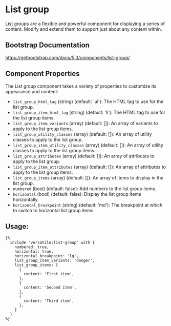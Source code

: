 # List group

List groups are a flexible and powerful component for displaying a series of content. Modify and extend them to support just about any content within.

## Bootstrap Documentation

https://getbootstrap.com/docs/5.3/components/list-group/

## Component Properties

The List group component takes a variety of properties to customize its appearance and content:

- `list_group_html_tag` (string) (default: 'ul'): The HTML tag to use for the list group.
- `list_group_item_html_tag` (string) (default: 'li'): The HTML tag to use for the list group items.
- `list_group_item_variants` (array) (default: []): An array of variants to apply to the list group items.
- `list_group_utility_classes` (array) (default: []): An array of utility classes to apply to the list group.
- `list_group_item_utility_classes` (array) (default: []): An array of utility classes to apply to the list group items.
- `list_group_attributes` (array) (default: []): An array of attributes to apply to the list group.
- `list_group_item_attributes` (array) (default: []): An array of attributes to apply to the list group items.
- `list_group_items` (array) (default: []): An array of items to display in the list group.
- `numbered` (bool) (default: false): Add numbers to the list group items.
- `horizontal` (bool) (default: false): Display the list group items horizontally.
- `horizontal_breakpoint` (string) (default: 'md'): The breakpoint at which to switch to horizontal list group items.

## Usage:

```twig
{%
  include 'versatile:list-group' with {
    numbered: true,
    horizontal: true,
    horizontal_breakpoint: 'lg',
    list_group_item_variants: 'danger',
    list_group_items: [
      {
        content: 'First item',
      },
      {
        content: 'Second item',
      },
      {
        content: 'Third item',
      },
    ]
  }
%}
```
